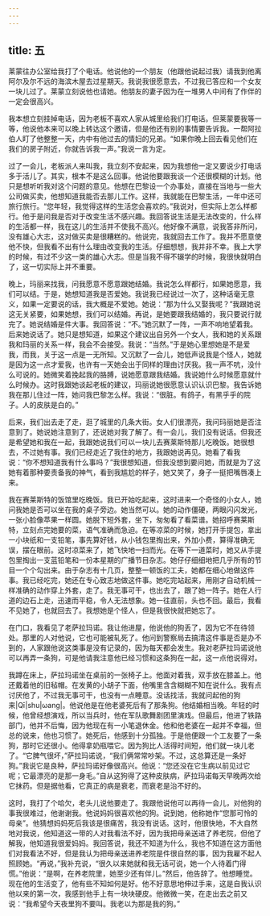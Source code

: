 ```yaml
---
---
---
```

title: 五
---



莱蒙往办公室给我打了个电话。他说他的一个朋友（他跟他说起过我）请我到他离阿尔及尔不远的海滨木屋去过星期天。我说我很愿意去，不过我已答应和一个女友一块儿过了。莱蒙立刻说他也请她。他朋友的妻子因为在一堆男人中间有了作伴的一定会很高兴。

我本想立刻挂掉电话，因为老板不喜欢人家从城里给我们打电话。但莱蒙要我等一等，他说他本来可以晚上转达这个邀请，但是他还有别的事情要告诉我。一帮阿拉伯人盯了他整整一天，内中有他过去的情妇的兄弟。“如果你晚上回去看见他们在我们的房子附近，你就告诉我一声。”我说一言为定。

过了一会儿，老板派人来叫我，我立刻不安起来，因为我想他一定又要说少打电话多于活儿了。其实，根本不是这么回事。他说他要跟我谈一个还很模糊的计划。他只是想听听我对这个问题的意见。他想在巴黎设一个办事处，直接在当地与一些大公司做买卖，他想知道我能否去那儿工作。这样，我就能在巴黎生活，一年中还可旅行旅行。“您年轻，我觉得这样的生活您会喜欢的。”我说对，但实际上怎么样都行。他于是问我是否对于改变生活不感兴趣。我回答说生活是无法改变的，什么样的生活都一样，我在这儿的生活并不使我不高兴。他好像不满意，说我答非所问，没有雄心大志，这对做买卖是很糟糕的。他说完，我就回去工作了。我并不愿意使他不快，但我看不出有什么理由改变我的生活。仔细想想，我并非不幸。我上大学的时候，有过不少这一类的雄心大志。但是当我不得不辍学的时候，我很快就明白了，这一切实际上并不重要。

晚上，玛丽来找我，问我愿意不愿意跟她结婚。我说怎么样都行，如果她愿意，我们可以结。于是，她想知道我是否爱她。我说我已经说过一次了，这种话毫无意义，如果一定要说的话，我大概是不爱她。她说：“那为什么又娶我呢？”我跟她说这无关紧要，如果她想，我们可以结婚。再说，是她要跟我结婚的，我只要说行就完了。她说结婚是件大事。我回答说：“不。”她沉默了一阵，一声不响地望着我。后来她说话了。她只是想知道，如果这个建议出自另外一个女人，我和她的关系跟我和玛丽的关系一样，我会不会接受。我说：“当然。”于是她心里想她是不是爱我，而我，关于这一点是一无所知。又沉默了一会儿，她低声说我是个怪人，她就是因为这一点才爱我，也许有一天她会出于同样的理由讨厌我。我一声不吭，没什么可说的。她微笑着挽起我的胳膊，说她愿意跟我结婚。我说她什么时候愿意就什么时候办。这时我跟她谈起老板的建议，玛丽说她很愿意认识认识巴黎。我告诉她我在那儿住过一阵，她问我巴黎怎么样。我说：“很脏。有鸽子，有黑乎乎的院子。人的皮肤是白的。”

后来，我们出去走了走，逛了城里的几条大街。女人们很漂亮，我问玛丽她是否注意到了。她说她注意到了，还说她对我了解了。有一会儿，我们没有说话。但我还是希望她和我在一起，我跟她说我们可以一块儿去赛莱斯特那儿吃晚饭。她很想去，不过她有事。我们已经走近了我住的地方，我跟她说再见。她看了看我说：“你不想知道我有什么事吗？”我很想知道，但我没想到要问她，而就是为了这她有着那种要责备我的神气，看到我尴尬的样子，她又笑了，身子一挺把嘴唇凑上来。

我在赛莱斯特的饭馆里吃晚饭。我已开始吃起来，这时进来一个奇怪的小女人，她问我她是否可以坐在我的桌子旁边。她当然可以。她的动作僵硬，两眼闪闪发光，一张小脸像苹果一样圆。她脱下短外套，坐下，匆匆看了看菜谱。她招呼赛莱斯特，立刻点完她要的菜，语气准确而急迫。在等凉菜的时候，她打开手提包，拿出一小块纸和一支铅笔，事先算好钱，从小钱包里掏出来，外加小费，算得准确无误，摆在眼前。这时凉菜来了，她飞快地一扫而光。在等下一道菜时，她又从手提包里掏出一支蓝铅笔和一份本星期的广播节目杂志。她仔仔细细地把几乎所有的节目一个个勾出来。由于杂志有十几页，整整一顿饭的工夫，她都在细心地做这件事。我已经吃完，她还在专心致志地做这件事。她吃完站起来，用刚才自动机械一样准确的动作穿上外套，走了。我无事可干，也出去了，跟了她一阵子。她在人行道的边石上走，迅速而平稳，令人无法想象。她一往直前，头也不回。最后，我看不见她了，也就回去了。我想她是个怪人，但是我很快就把她忘了。

在门口，我看见了老萨拉玛诺。我让他进屋，他说他的狗丢了，因为它不在待领处。那里的人对他说，它也可能被轧死了。他问到警察局去搞清这件事是否是办不到的，人家跟他说这类事是没有记录的，因为每天都会发生。我对老萨拉玛诺说他可以再弄一条狗，可是他请我注意他已经习惯和这条狗在一起，这一点他说得对。

我蹲在床上，萨拉玛诺坐在桌前的一张椅子上。他面对着我，双手放在膝盖上。他还戴着他的旧毡帽。在发黄的小胡子下面，他嘴里含含糊糊不知在说什么。我有点讨厌他了，不过我无事可干，也没有一点睡意。没话找活，我就问起他的狗来|Qī|shu|ωang|。他说他是在他老婆死后有了那条狗。他结婚相当晚。年轻的时候，他曾经想演戏，所以当兵时，他在军队歌舞剧团里演戏。但最后，他进了铁路部门，他并不后悔，因为他现在有一小笔退休金。他和他老婆在一起并不幸福，但总的说来，他也习惯了。她死后，他感到十分孤独。于是他便跟一个工友要了一条狗，那时它还很小。他得拿奶瓶喂它。因为狗比人活得时间短，他们就一块儿老了。“它脾气很坏，”萨拉玛诺说，“我们俩常常吵架。不过，这总算还是一条好狗。”我说它是良种，萨拉玛诺好像很高兴。他说：“您还没在它生病以前见过它呢；它最漂亮的是那一身毛。”自从这狗得了这种皮肤病，萨拉玛诺每天早晚两次给它抹药。但是据他看，它真正的病是衰老，而衰老是治不好的。

这时，我打了个哈欠，老头儿说他要走了。我跟他说他可以再待一会儿，对他狗的事我很难过，他谢谢我。他说妈妈很喜欢他的狗。说到她，他称她作“您那可怜的母亲”。他猜想妈妈死后我该是很痛苦，我没有说话。这时，他很快地，不大自然地对我说，他知道这一带的人对我看法不好，因为我把母亲送进了养老院，但他了解我，他知道我很爱妈妈。我回答说，我还不知道为什么，我也不知道在这方面他们对我看法不好，但是我认为把母亲送进养老院是件很自然的事，因为我雇不起人照顾她。“再说，”我补充说，“很久以来她就和我无话可说，她一个人待着门得慌。”他说：“是啊，在养老院里，她至少还有伴儿。”然后，他告辞了。他想睡觉。现在他的生活变了，他有些不知如何是好。他不好意思地伸过手来，这是自我认识他以来的第一次，我感到他手上有一块块硬皮。他微微一笑，在走出去之前又说：“我希望今天夜里狗不要叫。我老以为那是我的狗。”